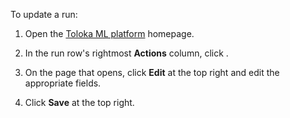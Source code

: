 To update a run:

1. Open the [Toloka ML platform](https://tolokamodels.tech/) homepage.

2. In the run row's rightmost **Actions** column, click .

3. On the page that opens, click **Edit** at the top right and edit the appropriate fields.

4. Click **Save** at the top right.
